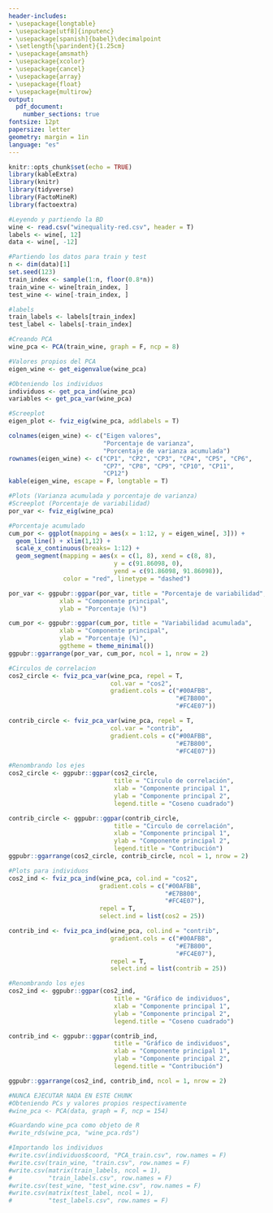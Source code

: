 ```yaml
---
header-includes:
- \usepackage{longtable}
- \usepackage[utf8]{inputenc}
- \usepackage[spanish]{babel}\decimalpoint
- \setlength{\parindent}{1.25cm}
- \usepackage{amsmath}
- \usepackage{xcolor}
- \usepackage{cancel}
- \usepackage{array}
- \usepackage{float}
- \usepackage{multirow}
output:
  pdf_document:
    number_sections: true
fontsize: 12pt
papersize: letter
geometry: margin = 1in
language: "es"
---
```


```r
knitr::opts_chunk$set(echo = TRUE)
library(kableExtra)
library(knitr)
library(tidyverse)
library(FactoMineR)
library(factoextra)
```

\input{titlepage}
\thispagestyle{empty}
\tableofcontents

\newpage

\pagestyle{myheadings}
\setcounter{page}{3}

\section{Introducción}

\section{Informe técnico}

```r
#Leyendo y partiendo la BD
wine <- read.csv("winequality-red.csv", header = T)
labels <- wine[, 12]
data <- wine[, -12]

#Partiendo los datos para train y test
n <- dim(data)[1]
set.seed(123)
train_index <- sample(1:n, floor(0.8*n))
train_wine <- wine[train_index, ]
test_wine <- wine[-train_index, ]

#labels
train_labels <- labels[train_index]
test_label <- labels[-train_index]

#Creando PCA
wine_pca <- PCA(train_wine, graph = F, ncp = 8)

#Valores propios del PCA
eigen_wine <- get_eigenvalue(wine_pca)

#Obteniendo los individuos
individuos <- get_pca_ind(wine_pca)
variables <- get_pca_var(wine_pca)

#Screeplot
eigen_plot <- fviz_eig(wine_pca, addlabels = T)
```


```r
colnames(eigen_wine) <- c("Eigen valores", 
                          "Porcentaje de varianza",
                          "Porcentaje de varianza acumulada")
rownames(eigen_wine) <- c("CP1", "CP2", "CP3", "CP4", "CP5", "CP6",
                          "CP7", "CP8", "CP9", "CP10", "CP11",
                          "CP12")
kable(eigen_wine, escape = F, longtable = T)

```


```r
#Plots (Varianza acumulada y porcentaje de varianza)
#Screeplot (Porcentaje de variabilidad)
por_var <- fviz_eig(wine_pca)

#Porcentaje acumulado
cum_por <- ggplot(mapping = aes(x = 1:12, y = eigen_wine[, 3])) +
  geom_line() + xlim(1,12) +
  scale_x_continuous(breaks= 1:12) +
  geom_segment(mapping = aes(x = c(1, 8), xend = c(8, 8),
                             y = c(91.86098, 0), 
                             yend = c(91.86098, 91.86098)), 
               color = "red", linetype = "dashed")

por_var <- ggpubr::ggpar(por_var, title = "Porcentaje de variabilidad",
              xlab = "Componente principal", 
              ylab = "Porcentaje (%)")

cum_por <- ggpubr::ggpar(cum_por, title = "Variabilidad acumulada",
              xlab = "Componente principal",
              ylab = "Porcentaje (%)",
              ggtheme = theme_minimal())
ggpubr::ggarrange(por_var, cum_por, ncol = 1, nrow = 2)
```

```r
#Circulos de correlacion
cos2_circle <- fviz_pca_var(wine_pca, repel = T, 
                            col.var = "cos2",
                            gradient.cols = c("#00AFBB",
                                              "#E7B800",
                                              "#FC4E07"))

contrib_circle <- fviz_pca_var(wine_pca, repel = T, 
                            col.var = "contrib",
                            gradient.cols = c("#00AFBB",
                                              "#E7B800",
                                              "#FC4E07"))

#Renombrando los ejes
cos2_circle <- ggpubr::ggpar(cos2_circle,
                             title = "Circulo de correlación",
                             xlab = "Componente principal 1",
                             ylab = "Componente principal 2",
                             legend.title = "Coseno cuadrado")

contrib_circle <- ggpubr::ggpar(contrib_circle,
                             title = "Circulo de correlación",
                             xlab = "Componente principal 1",
                             ylab = "Componente principal 2",
                             legend.title = "Contribución")
ggpubr::ggarrange(cos2_circle, contrib_circle, ncol = 1, nrow = 2)
```


```r
#Plots para individuos
cos2_ind <- fviz_pca_ind(wine_pca, col.ind = "cos2",
                         gradient.cols = c("#00AFBB",
                                           "#E7B800",
                                           "#FC4E07"), 
                         repel = T,
                         select.ind = list(cos2 = 25))

contrib_ind <- fviz_pca_ind(wine_pca, col.ind = "contrib",
                            gradient.cols = c("#00AFBB",
                                              "#E7B800",
                                              "#FC4E07"), 
                            repel = T,
                            select.ind = list(contrib = 25))

#Renombrando los ejes
cos2_ind <- ggpubr::ggpar(cos2_ind,
                             title = "Gráfico de individuos",
                             xlab = "Componente principal 1",
                             ylab = "Componente principal 2",
                             legend.title = "Coseno cuadrado")

contrib_ind <- ggpubr::ggpar(contrib_ind,
                             title = "Gráfico de individuos",
                             xlab = "Componente principal 1",
                             ylab = "Componente principal 2",
                             legend.title = "Contribución")

ggpubr::ggarrange(cos2_ind, contrib_ind, ncol = 1, nrow = 2)
```


```r
#NUNCA EJECUTAR NADA EN ESTE CHUNK
#Obteniendo PCs y valores propios respectivamente
#wine_pca <- PCA(data, graph = F, ncp = 154)

#Guardando wine_pca como objeto de R
#write_rds(wine_pca, "wine_pca.rds")

#Importando los individuos
#write.csv(individuos$coord, "PCA_train.csv", row.names = F)
#write.csv(train_wine, "train.csv", row.names = F)
#write.csv(matrix(train_labels, ncol = 1), 
#          "train_labels.csv", row.names = F)
#write.csv(test_wine, "test_wine.csv", row.names = F)
#write.csv(matrix(test_label, ncol = 1),
#          "test_labels.csv", row.names = F)


```

\section{Ajuste de modelos y comparación}

\section{Conclusiones}